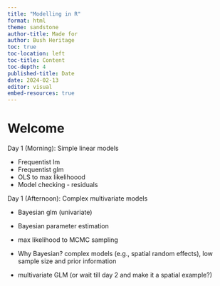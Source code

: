 ```yaml
---
title: "Modelling in R"
format: html
theme: sandstone
author-title: Made for
author: Bush Heritage
toc: true
toc-location: left
toc-title: Content
toc-depth: 4
published-title: Date
date: 2024-02-13
editor: visual
embed-resources: true
---
```


# Welcome

Day 1 (Morning): Simple linear models

- Frequentist lm
- Frequentist glm
- OLS to max likelihoood
- Model checking - residuals

Day 1 (Afternoon): Complex multivariate models

- Bayesian glm (univariate)
- Bayesian parameter estimation
- max likelihood to MCMC sampling
- Why Bayesian? complex models (e.g., spatial random effects), low sample size and prior information

- multivariate GLM (or wait till day 2 and make it a spatial example?)



